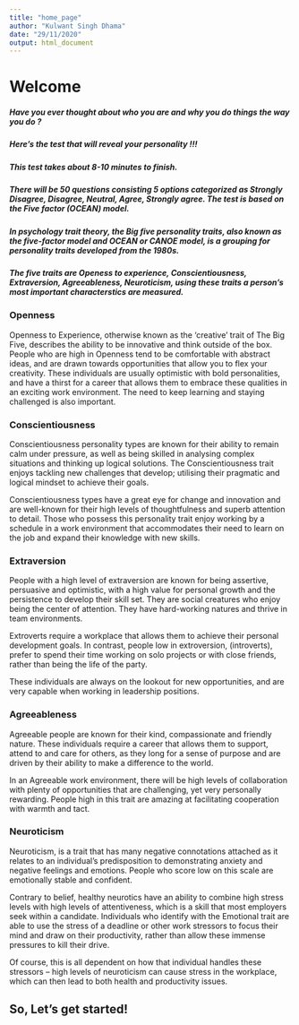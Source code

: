 ```yaml
---
title: "home_page"
author: "Kulwant Singh Dhama"
date: "29/11/2020"
output: html_document
---
```





# Welcome

##### Have you ever thought about who you are and why you do things the way you do ?

##### Here's the test that will reveal your personality !!!

##### This test takes about 8-10 minutes to finish.
##### There will be 50 questions consisting 5 options categorized as Strongly Disagree, Disagree, Neutral, Agree, Strongly agree. The test is based on the Five factor (OCEAN) model. 

##### In psychology trait theory, the Big five personality traits, also known as the five-factor model and OCEAN or CANOE model, is a grouping for personality traits developed from the 1980s.

##### The five traits are Openess to experience, Conscientiousness, Extraversion, Agreeableness, Neuroticism, using these traits a person's most important characterstics are measured.


### Openness

Openness to Experience, otherwise known as the ‘creative’ trait of The Big Five, describes the ability to be innovative and think outside of the box. People who are high in Openness tend to be comfortable with abstract ideas, and are drawn towards opportunities that allow you to flex your creativity. These individuals are usually optimistic with bold personalities, and have a thirst for a career that allows them to embrace these qualities in an exciting work environment. The need to keep learning and staying challenged is also important.

### Conscientiousness

Conscientiousness personality types are known for their ability to remain calm under pressure, as well as being skilled in analysing complex situations and thinking up logical solutions. The Conscientiousness trait enjoys tackling new challenges that develop; utilising their pragmatic and logical mindset to achieve their goals.

Conscientiousness types have a great eye for change and innovation and are well-known for their high levels of thoughtfulness and superb attention to detail. Those who possess this personality trait enjoy working by a schedule in a work environment that accommodates their need to learn on the job and expand their knowledge with new skills.

### Extraversion

People with a high level of extraversion are known for being assertive, persuasive and optimistic, with a high value for personal growth and the persistence to develop their skill set. They are social creatures who enjoy being the center of attention. They have hard-working natures and thrive in team environments.

Extroverts require a workplace that allows them to achieve their personal development goals. In contrast, people low in extroversion, (introverts), prefer to spend their time working on solo projects or with close friends, rather than being the life of the party. 

These individuals are always on the lookout for new opportunities, and are very capable when working in leadership positions.

### Agreeableness

Agreeable people are known for their kind, compassionate and friendly nature. These individuals require a career that allows them to support, attend to and care for others, as they long for a sense of purpose and are driven by their ability to make a difference to the world.

In an Agreeable work environment, there will be high levels of collaboration with plenty of opportunities that are challenging, yet very personally rewarding. People high in this trait are amazing at facilitating cooperation with warmth and tact.

### Neuroticism

Neuroticism, is a trait that has many negative connotations attached as it relates to an individual’s predisposition to demonstrating anxiety and negative feelings and emotions. People who score low on this scale are emotionally stable and confident.

Contrary to belief, healthy neurotics have an ability to combine high stress levels with high levels of attentiveness, which is a skill that most employers seek within a candidate. Individuals who identify with the Emotional trait are able to use the stress of a deadline or other work stressors to focus their mind and draw on their productivity, rather than allow these immense pressures to kill their drive.

Of course, this is all dependent on how that individual handles these stressors – high levels of neuroticism can cause stress in the workplace, which can then lead to both health and productivity issues.



## So, Let's get started!